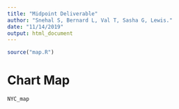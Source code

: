 ```yaml
---
title: "Midpoint Deliverable"
author: "Snehal S, Bernard L, Val T, Sasha G, Lewis."
date: "11/14/2019"
output: html_document
---
```


```r


source("map.R")

```




# Chart Map

```r
NYC_map

```

